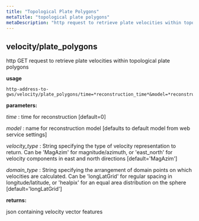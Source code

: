 ```yaml
---
title: "Topological Plate Polygons"
metaTitle: "topological plate polygons"
metaDescription: "http request to retrieve plate velocities within topological plate polygons"
---
```


## velocity/plate_polygons

http GET request to retrieve plate velocities within topological plate polygons

**usage**
    
    http-address-to-gws/velocity/plate_polygons/time=*reconstruction_time*&model=*reconstruction_model*&velocity_type=*velocity_type*&domain_type=*domain_type*
    
**parameters:**

*time* : time for reconstruction [default=0]

*model* : name for reconstruction model [defaults to default model from web service settings]

*velocity_type* : String specifying the type of velocity representation to return. Can be 'MagAzim' for 
                  magnitude/azimuth, or 'east_north' for velocity components in east and north directions 
                  [default='MagAzim']

*domain_type* : String specifying the arrangement of domain points on which velocities are calculated. Can
                be 'longLatGrid' for regular spacing in longitude/latitude, or 'healpix' for an equal area
                distribution on the sphere [default='longLatGrid']

**returns:**

json containing velocity vector features